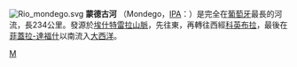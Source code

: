 [[File:Rio_mondego.svg|right]]
'''蒙德古河''' （Mondego，[[IPA|IPA]]：{{IPA|[mõ'ðeɣu]}}）是完全在[[葡萄牙|葡萄牙]]最長的河流，長234公里。發源於[[埃什特雷拉山脈|埃什特雷拉山脈]]，先往東，再轉往西經[[科英布拉|科英布拉]]，最後在[[菲蓋拉-達福什|菲蓋拉-達福什]]以南流入[[大西洋|大西洋]]。
[[Category:葡萄牙河流|M]]